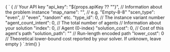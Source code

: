 
<CodeBlock language="json">
  {
  `
{
  // Your API key
  "api_key": "${props.apiKey ?? "<YOUR API KEY HERE>"}",
  // Information about the problem instance 
  "map_name": "", // e.g. "Empty-8-8"
  "scen_type": "even", // "even", "random" etc.
  "type_id": 0, // The instance variant number
  "agent_count_intent": 0, // The total number of agents
  // Information about your solution
  "index": 0, // Agent (0-index)
  "solution_cost": 0, // Cost of this agent's path
  "solution_path": "" // Run-length encoded path
  "lower_cost": 0 // Theoretical lower-bound cost reported by your solver. If unknown, leave empty
}
`.trim()
  }
</CodeBlock>